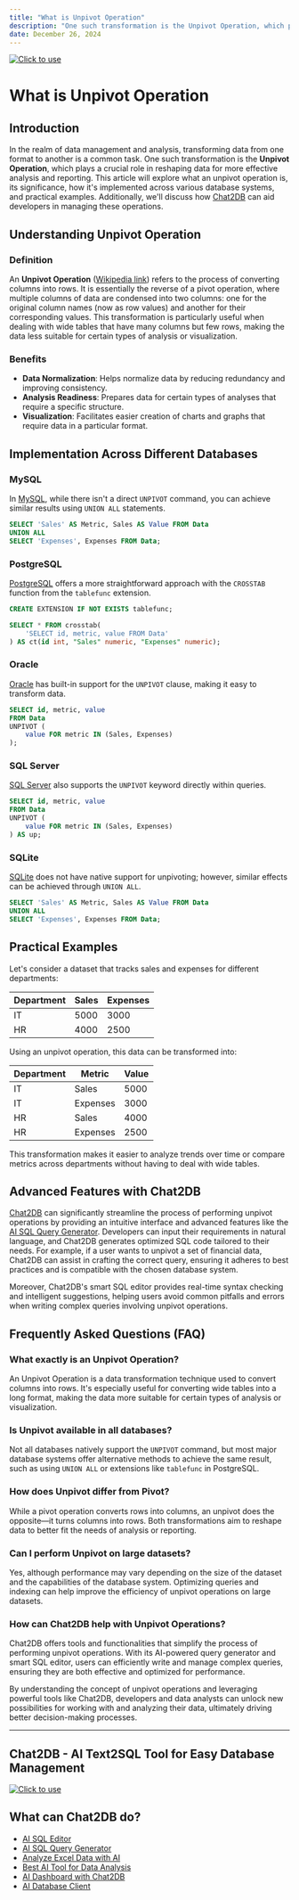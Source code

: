 ```yaml
---
title: "What is Unpivot Operation"
description: "One such transformation is the Unpivot Operation, which plays a crucial role in reshaping data for more effective analysis and reporting."
date: December 26, 2024
---
```

[![Click to use](/image/blog/bg/chat2db1.png)](https://app.chat2db.ai/)
# What is Unpivot Operation

## Introduction

In the realm of data management and analysis, transforming data from one format to another is a common task. One such transformation is the **Unpivot Operation**, which plays a crucial role in reshaping data for more effective analysis and reporting. This article will explore what an unpivot operation is, its significance, how it's implemented across various database systems, and practical examples. Additionally, we'll discuss how [Chat2DB](https://chat2db.ai) can aid developers in managing these operations.

## Understanding Unpivot Operation

### Definition

An **Unpivot Operation** ([Wikipedia link](https://en.wikipedia.org/wiki/Pivot_table)) refers to the process of converting columns into rows. It is essentially the reverse of a pivot operation, where multiple columns of data are condensed into two columns: one for the original column names (now as row values) and another for their corresponding values. This transformation is particularly useful when dealing with wide tables that have many columns but few rows, making the data less suitable for certain types of analysis or visualization.

### Benefits

- **Data Normalization**: Helps normalize data by reducing redundancy and improving consistency.
- **Analysis Readiness**: Prepares data for certain types of analyses that require a specific structure.
- **Visualization**: Facilitates easier creation of charts and graphs that require data in a particular format.

## Implementation Across Different Databases

### MySQL

In [MySQL](https://chat2db.ai/client/mysql), while there isn't a direct `UNPIVOT` command, you can achieve similar results using `UNION ALL` statements.

```sql
SELECT 'Sales' AS Metric, Sales AS Value FROM Data
UNION ALL
SELECT 'Expenses', Expenses FROM Data;
```

### PostgreSQL

[PostgreSQL](https://chat2db.ai/client/postgresql) offers a more straightforward approach with the `CROSSTAB` function from the `tablefunc` extension.

```sql
CREATE EXTENSION IF NOT EXISTS tablefunc;

SELECT * FROM crosstab(
    'SELECT id, metric, value FROM Data'
) AS ct(id int, "Sales" numeric, "Expenses" numeric);
```

### Oracle

[Oracle](https://chat2db.ai/client/oracle) has built-in support for the `UNPIVOT` clause, making it easy to transform data.

```sql
SELECT id, metric, value
FROM Data
UNPIVOT (
    value FOR metric IN (Sales, Expenses)
);
```

### SQL Server

[SQL Server](https://chat2db.ai/client/sqlserver) also supports the `UNPIVOT` keyword directly within queries.

```sql
SELECT id, metric, value
FROM Data
UNPIVOT (
    value FOR metric IN (Sales, Expenses)
) AS up;
```

### SQLite

[SQLite](https://chat2db.ai/client/sqlite) does not have native support for unpivoting; however, similar effects can be achieved through `UNION ALL`.

```sql
SELECT 'Sales' AS Metric, Sales AS Value FROM Data
UNION ALL
SELECT 'Expenses', Expenses FROM Data;
```

## Practical Examples

Let's consider a dataset that tracks sales and expenses for different departments:

| Department | Sales | Expenses |
|------------|-------|----------|
| IT         | 5000  | 3000     |
| HR         | 4000  | 2500     |

Using an unpivot operation, this data can be transformed into:

| Department | Metric   | Value |
|------------|----------|-------|
| IT         | Sales    | 5000  |
| IT         | Expenses | 3000  |
| HR         | Sales    | 4000  |
| HR         | Expenses | 2500  |

This transformation makes it easier to analyze trends over time or compare metrics across departments without having to deal with wide tables.

## Advanced Features with Chat2DB

[Chat2DB](https://chat2db.ai) can significantly streamline the process of performing unpivot operations by providing an intuitive interface and advanced features like the [AI SQL Query Generator](https://chat2db.ai/feature/ai-sql-query-generator). Developers can input their requirements in natural language, and Chat2DB generates optimized SQL code tailored to their needs. For example, if a user wants to unpivot a set of financial data, Chat2DB can assist in crafting the correct query, ensuring it adheres to best practices and is compatible with the chosen database system.

Moreover, Chat2DB's smart SQL editor provides real-time syntax checking and intelligent suggestions, helping users avoid common pitfalls and errors when writing complex queries involving unpivot operations.

## Frequently Asked Questions (FAQ)

### What exactly is an Unpivot Operation?

An Unpivot Operation is a data transformation technique used to convert columns into rows. It's especially useful for converting wide tables into a long format, making the data more suitable for certain types of analysis or visualization.

### Is Unpivot available in all databases?

Not all databases natively support the `UNPIVOT` command, but most major database systems offer alternative methods to achieve the same result, such as using `UNION ALL` or extensions like `tablefunc` in PostgreSQL.

### How does Unpivot differ from Pivot?

While a pivot operation converts rows into columns, an unpivot does the opposite—it turns columns into rows. Both transformations aim to reshape data to better fit the needs of analysis or reporting.

### Can I perform Unpivot on large datasets?

Yes, although performance may vary depending on the size of the dataset and the capabilities of the database system. Optimizing queries and indexing can help improve the efficiency of unpivot operations on large datasets.

### How can Chat2DB help with Unpivot Operations?

Chat2DB offers tools and functionalities that simplify the process of performing unpivot operations. With its AI-powered query generator and smart SQL editor, users can efficiently write and manage complex queries, ensuring they are both effective and optimized for performance.

By understanding the concept of unpivot operations and leveraging powerful tools like Chat2DB, developers and data analysts can unlock new possibilities for working with and analyzing their data, ultimately driving better decision-making processes.

---

## Chat2DB - AI Text2SQL Tool for Easy Database Management

[![Click to use](/image/blog/chat2db.png)](https://app.chat2db.ai/)

## What can Chat2DB do?

- [AI SQL Editor](https://chat2db.ai/feature/AI%20SQL%20Editor)
- [AI SQL Query Generator](https://chat2db.ai/feature/AI%20SQL%20Query%20Generator)
- [Analyze Excel Data with AI](https://chat2db.ai/feature/Analyze%20Excel%20Data%20with%20AI)
- [Best AI Tool for Data Analysis](https://chat2db.ai/feature/Best%20AI%20Tool%20for%20Data%20Analysis)
- [AI Dashboard with Chat2DB](https://chat2db.ai/feature/AI%20Dashboard%20with%20Chat2DB)
- [AI Database Client](https://chat2db.ai/feature/AI%20Database%20Client)

